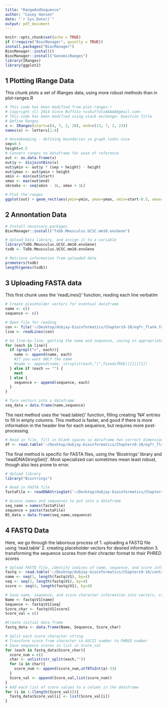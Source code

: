 ```yaml
---
title: "RangeAndSequence"
author: "Casey Hansen"
date: "`r Sys.Date()`"
output: pdf_document
---
```


```r
knitr::opts_chunk$set(echo = TRUE)
if (!require("BiocManager", quietly = TRUE))
install.packages("BiocManager")
BiocManager::install()
BiocManager::install("GenomicRanges")
library(IRanges)
library(ggplot2)
```

## 1 Plotting IRange Data
This chunk plots a set of IRanges data, using more robust methods than in plot-ranges.R

```r
# This code has been modified from plot-ranges.r 
# Copyright (C) 2014 Vince Buffalo <vsbuffaloAAAAA@gmail.com>
# This code has been modified using stack exchange: Question Title
# Define Ranges
x <- IRanges(start=c(4, 7, 2, 20), end=c(13, 7, 2, 23))
names(x) <- letters[1:4]

# Housekeeping - defining boundaries so graph looks nice
sep=0.5
height=0.5
# Convert ranges to dataframe for ease of reference
out <- as.data.frame(x)
out$y <- disjointBins(x)
out$ymin <- out$y * (sep + height) - height
out$ymax <- out$ymin + height
xmin <- min(out$start)
xmax <- max(out$end)
xbreaks <- seq(xmin - 1L, xmax + 1L)

# Plot the ranges
ggplot(out) + geom_rect(aes(ymin=ymin, ymax=ymax, xmin=start-0.5, xmax=end+0.5)) + geom_text(aes(x=start + width/2 - 0.5, y=ymin+(ymax-ymin)/2, label=names), size=8, color="grey") + scale_x_continuous(breaks=xbreaks) + xlab("") + ylab("") + theme(axis.text.y=element_blank()) + theme(panel.grid.major=element_blank(), panel.grid.minor.y=element_blank(), axis.ticks=element_blank())
```

## 2 Annontation Data


```r

# Install necessary packages
BiocManager::install("TxDb.Mmusculus.UCSC.mm10.ensGene")

# Upload Data library, and assign it to a variable
library(TxDb.Mmusculus.UCSC.mm10.ensGene)
txdb <- TxDb.Mmusculus.UCSC.mm10.ensGene

# Retrieve information from uploaded data
promoters(txdb)
length(genes(txdb))
```

## 3 Uploading FASTA data

This first chunk uses the 'readLines()' function, reading each line verbatim
```r

# Create placeholder vectors for eventual dataframe
name <- c()
sequence <- c()

# Open file for reading
con <- file('~/Desktop/dubjay-bioinformatics/Chapters9-10/egfr_flank.fasta',open="r")
line <- readLines(con) 

# Go line-by-line, getting the name and sequence, saving in appropriate vector
for (each in line){
  if (grepl(">", each)){
    name <- append(name, each)
    #If you want ONLY the name
    #name <- append(name, strsplit(each,"|",fixed=TRUE)[[1]][1])
  } else if (each == "") {
    next
  } else {
    sequence <- append(sequence, each)
  }
}

# Turn vectors into a dataframe
seq_data = data.frame(name,sequence)

```

The next method uses the 'read.table()' function, filling creating 'NA' entries to fill in empty columns. This method is faster, and good if there is more information in the header line for each sequence, but requires more post-processing.

```r
# Read in file, fill in blank spaces so dataframe has correct dimensions
df <- read.table('~/Desktop/dubjay-bioinformatics/Chapters9-10/egfr_flank.fasta',header=FALSE,sep="|",fill=TRUE)
```

The final method is specific for FASTA files, using the 'Biostrings' library and 'readDNAStringSet()'. Most specialized can sometimes mean least robust, though also less prone to error.
```r
# Upload library
library("Biostrings")

# Read in FASTA file
fastaFile <- readDNAStringSet('~/Desktop/dubjay-bioinformatics/Chapters9-10/egfr_flank.fasta')

# Access names and sequences to put into a dataframe
seq_name = names(fastaFile)
sequence = paste(fastaFile)
BS_data = data.frame(seq_name,sequence)
```

## 4 FASTQ Data
Here, we go through the laborious process of
1. uploading a FASTQ file using 'read.table'
2. creating placeholder vectors for desired information
3. transforming the sequence scores from their chracter format to their PHRED scores
```r

# Upload FASTQ file, identify indices of name, sequence, and score information
fastq <- read.table('~/Desktop/dubjay-bioinformatics/Chapters9-10/contam.fastq',header=FALSE,sep="|",fill=TRUE)
name <- seq(1, length(fastq$V1), by=4)
seq <- seq(2, length(fastq$V1), by=4)
score <- seq(4, length(fastq$V1), by=4)

# Save name, sequence, and score character information into vectors, create placeholder for score value
Name <- fastq$V1[name]
Sequence <- fastq$V1[seq]
Score_char <- fastq$V1[score]
Score_val = c()

#Create initial data frame
fastq_data <- data.frame(Name, Sequence, Score_char)

# Split each score character string
# Transform score from character to ASCII number to PHRED number
# Save sequence scores in list in Score_val
for (each in fastq_data$Score_char){
  score_num = c()
  char <- unlist(str_split(each,""))
  for (a in char){
    score_num <- append(score_num,utf8ToInt(a)-33)
  }
  Score_val <- append(Score_val,list(score_num))
}
# Add each list of score values to a column in the dataframe
for (i in 1:(length(Score_val))){
  fastq_data$Score_val[i] <- list(Score_val[i])
}

```

